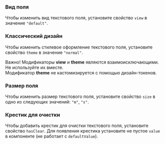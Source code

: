
### Вид поля

Чтобы изменить вид текстового поля, установите свойство `view` в значение `"default"`.

<Example
    component={TextareaView}
    source={textareaViewSource}
/>

### Классический дизайн

Чтобы изменить стилевое оформление текстового поля, установите свойство `theme` в значение `"normal"`.

<Disclaimer>
    <p>
    Важно! Модификаторы <b>view</b> и <b>theme</b> являются взаимоисключающими. Не используйте их вместе. <br />
    Модификатор <b>theme</b>  не кастомизируется с помощью дизайн-токенов.
    </p>
</Disclaimer>

<Example
    component={TextareaTheme}
    source={textareaThemeSource}
/>

### Размер поля

Чтобы изменить размер текстового поля, установите свойство `size` в одно из следующих значений: `"m"`, `"s"`.

<Example
    component={TextareaSize}
    source={textareaSizeSource}
/>

### Крестик для очистки

Чтобы добавить крестик для очистки текстового поля, установите свойство `hasClear`.
Для появления крестика установите не пустое `value` в компоненте (не работает с `defaultValue`).

<Example
    component={TextareaHasClear}
    source={textareaHasClearSource}
/>
